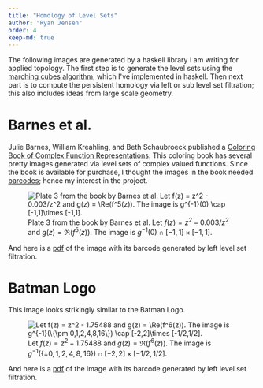 ```yaml
---
title: "Homology of Level Sets"
author: "Ryan Jensen"
order: 4
keep-md: true
---
```



The following images are generated by a haskell library I am writing for
applied topology. The first step is to generate the level sets using the
[marching cubes
algorithm,](https://en.wikipedia.org/wiki/Marching_cubes) which I\'ve
implemented in haskell. Then next part is to compute the persistent
homology via left or sub level set filtration; this also includes ideas
from large scale geometry.

# Barnes et al.

Julie Barnes, William Kreahling, and Beth Schaubroeck published a
[Coloring Book of Complex Function
Representations](https://www.amazon.com/Coloring-Book-Complex-Function-Representations/dp/0883855917).
This coloring book has several pretty images generated via level sets of
complex valued functions. Since the book is available for purchase, I
thought the images in the book needed
[barcodes](https://en.wikipedia.org/wiki/Persistent_homology); hence my
interest in the project.

![Plate 3 from the book by Barnes et al. Let $f(z) = z^2 - 0.003/z^2$
and $g(z) = \Re(f^5(z))$. The image is
$g^{-1}(0) \cap [-1,1]\times [-1,1]$.](./Plate-03.png "plate-03")

And here is a [pdf](Plate-03-with-barcode.pdf) of the image with its
barcode generated by left level set filtration.

# Batman Logo

This image looks strikingly similar to the Batman Logo.

![Let $f(z) = z^2 - 1.75488$ and $g(z) = \Re(f^6(z))$. The image is
$g^{-1}(\{\pm 0,1,2,4,8,16\}) \cap [-2,2]\times [-1/2,1/2]$.](./Bat-Logo.png "bat-logo")

And here is a [pdf](Bat-Logo-with-barcode.pdf) of the image with its
barcode generated by left level set filtration.
